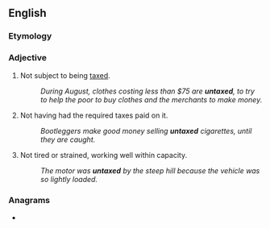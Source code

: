 ==English==

===Etymology===
{{prefix|en|un|taxed}}

===Adjective===
{{en-adj|-}}

# Not subject to being [[tax]]ed.
#: ''During August, clothes costing less than $75 are '''untaxed''', to try to help the poor to buy clothes and the merchants to make money.''
# Not having had the required taxes paid on it.
#: ''Bootleggers make good money selling '''untaxed''' cigarettes, until they are caught.''
# Not tired or strained, working well within capacity.
#: ''The motor was '''untaxed''' by the steep hill because the vehicle was so lightly loaded.''

===Anagrams===
* {{anagrams|en|exudant}}